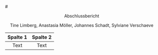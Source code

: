 # <p align="center"> Abschlussbericht </p>
<p align="center"> Tine Limberg, Anastasia Möller, Johannes Schadt, Sylviane Verschaeve </p>

| Spalte 1 | Spalte 2 |
| :------: | :------: |
|   Text   |   Text   |

